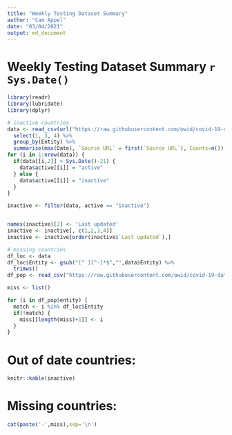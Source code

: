 ```yaml
---
title: "Weekly Testing Dataset Summary"
author: "Cam Appel"
date: "03/04/2021"
output: md_document
---
```

# Weekly Testing Dataset Summary `r Sys.Date()`
```r
library(readr)
library(lubridate)
library(dplyr)

# inactive countries
data <- read_csv(url("https://raw.githubusercontent.com/owid/covid-19-data/master/public/data/testing/covid-testing-all-observations.csv")) %>%
  select(1, 3, 4) %>%
  group_by(Entity) %>%
  summarise(max(Date), `Source URL` = first(`Source URL`), Counts=n())
for (i in 1:nrow(data)) {
  if(data[[i,2]] > Sys.Date()-21) {
    data$active[[i]] = "active"
  } else {
    data$active[[i]] = "inactive"
  } 
}

inactive <- filter(data, active == "inactive")


names(inactive)[2] <- 'Last updated'
inactive <- inactive[, c(1,2,3,4)]
inactive <- inactive[order(inactive$`Last updated`),]

# missing countries
df_loc <- data
df_loc$Entity <- gsub("[^ ][^-]*$","",data$Entity) %>%
  trimws()
df_pop <- read_csv("https://raw.githubusercontent.com/owid/covid-19-data/master/scripts/input/un/population_2020.csv")

miss <- list()

for (i in df_pop$entity) {
  match <- i %in% df_loc$Entity
  if(!match) {
    miss[[length(miss)+1]] <- i
  }
}
```
# Out of date countries:
```r
knitr::kable(inactive)
```
# Missing countries:
```r
cat(paste('-',miss),sep='\n')
```